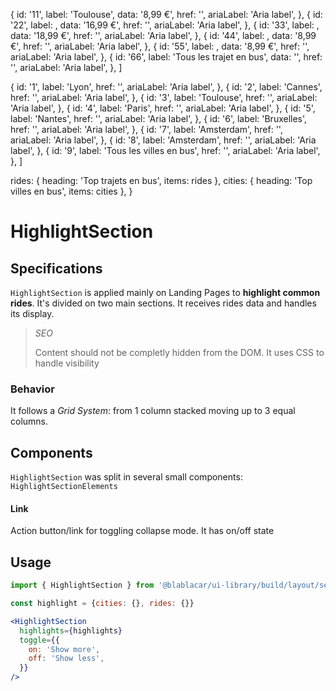 

  {
    id: '11',
    label: 'Toulouse',
    data: '8,99 €',
    href: '',
    ariaLabel: 'Aria label',
  },
  {
    id: '22',
    label: <RideAxis from="Grenoble" to="Aéroport Lyon-Saint Exupéry" />,
    data: '16,99 €',
    href: '',
    ariaLabel: 'Aria label',
  },
  {
    id: '33',
    label: <RideAxis from="Bus Paris" to="Lille" />,
    data: '18,99 €',
    href: '',
    ariaLabel: 'Aria label',
  },
  {
    id: '44',
    label: <RideAxis from="Aéroport Lyon-Saint Exupéry" to="Lyon" />,
    data: '8,99 €',
    href: '',
    ariaLabel: 'Aria label',
  },
  {
    id: '55',
    label: <RideAxis from="Aéroport Lyon-Saint Exupéry" to="Cannes" />,
    data: '8,99 €',
    href: '',
    ariaLabel: 'Aria label',
  },
  {
    id: '66',
    label: 'Tous les trajet en bus',
    data: '',
    href: '',
    ariaLabel: 'Aria label',
  },
]

  {
    id: '1',
    label: 'Lyon',
    href: '',
    ariaLabel: 'Aria label',
  },
  {
    id: '2',
    label: 'Cannes',
    href: '',
    ariaLabel: 'Aria label',
  },
  {
    id: '3',
    label: 'Toulouse',
    href: '',
    ariaLabel: 'Aria label',
  },
  {
    id: '4',
    label: 'Paris',
    href: '',
    ariaLabel: 'Aria label',
  },
  {
    id: '5',
    label: 'Nantes',
    href: '',
    ariaLabel: 'Aria label',
  },
  {
    id: '6',
    label: 'Bruxelles',
    href: '',
    ariaLabel: 'Aria label',
  },
  {
    id: '7',
    label: 'Amsterdam',
    href: '',
    ariaLabel: 'Aria label',
  },
  {
    id: '8',
    label: 'Amsterdam',
    href: '',
    ariaLabel: 'Aria label',
  },
  {
    id: '9',
    label: 'Tous les villes en bus',
    href: '',
    ariaLabel: 'Aria label',
  },
]

  rides: { heading: 'Top trajets en bus', items: rides },
  cities: { heading: 'Top villes en bus', items: cities },
}

<Meta title="Sections/HighlightSection" />

# HighlightSection

<Canvas>
  <Story name="Default">
    <HighlightSection
      highlights={highlights}
      toggle={{
        on: 'Show more',
        off: 'Show less',
      }}
    />
  </Story>
</Canvas>

## Specifications

`HighlightSection` is applied mainly on Landing Pages to **highlight common rides**.
It's divided on two main sections. It receives rides data and handles its display.

> _SEO_
>
> Content should not be completly hidden from the DOM. It uses CSS to handle visibility

### Behavior

It follows a _Grid System_: from 1 column stacked moving up to 3 equal columns.

## Components

`HighlightSection` was split in several small components: `HighlightSectionElements`

#### Link

Action button/link for toggling collapse mode. It has on/off state

## Usage

```jsx
import { HighlightSection } from '@blablacar/ui-library/build/layout/section/highlightSection'

const highlight = {cities: {}, rides: {}}

<HighlightSection
  highlights={highlights}
  toggle={{
    on: 'Show more',
    off: 'Show less',
  }}
/>
```

<ArgsTable of={HighlightSection} />
